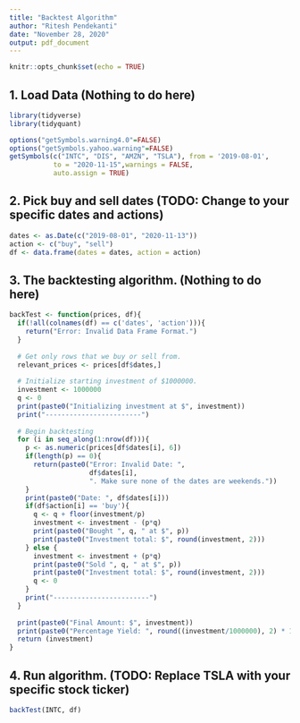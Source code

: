 ```yaml
---
title: "Backtest Algorithm"
author: "Ritesh Pendekanti"
date: "November 28, 2020"
output: pdf_document
---
```


```r
knitr::opts_chunk$set(echo = TRUE)
```

## 1. Load Data (Nothing to do here)
```r
library(tidyverse)
library(tidyquant)  

options("getSymbols.warning4.0"=FALSE)
options("getSymbols.yahoo.warning"=FALSE)
getSymbols(c("INTC", "DIS", "AMZN", "TSLA"), from = '2019-08-01',
           to = "2020-11-15",warnings = FALSE,
           auto.assign = TRUE)
```

## 2. Pick buy and sell dates (TODO: Change to your specific dates and actions)
```r
dates <- as.Date(c("2019-08-01", "2020-11-13"))
action <- c("buy", "sell")
df <- data.frame(dates = dates, action = action)
```

## 3. The backtesting algorithm. (Nothing to do here)
```r
backTest <- function(prices, df){
  if(!all(colnames(df) == c('dates', 'action'))){
    return("Error: Invalid Data Frame Format.")
  }
  
  # Get only rows that we buy or sell from.
  relevant_prices <- prices[df$dates,]
  
  # Initialize starting investment of $1000000.
  investment <- 1000000
  q <- 0
  print(paste0("Initializing investment at $", investment))
  print("------------------------")
  
  # Begin backtesting
  for (i in seq_along(1:nrow(df))){
    p <- as.numeric(prices[df$dates[i], 6])
    if(length(p) == 0){
      return(paste0("Error: Invalid Date: ", 
                    df$dates[i],
                    ". Make sure none of the dates are weekends."))
    }
    print(paste0("Date: ", df$dates[i]))
    if(df$action[i] == 'buy'){
      q <- q + floor(investment/p)
      investment <- investment - (p*q)
      print(paste0("Bought ", q, " at $", p))
      print(paste0("Investment total: $", round(investment, 2)))
    } else {
      investment <- investment + (p*q)
      print(paste0("Sold ", q, " at $", p))
      print(paste0("Investment total: $", round(investment, 2)))
      q <- 0
    }
    print("------------------------")
  }
  
  print(paste0("Final Amount: $", investment))
  print(paste0("Percentage Yield: ", round((investment/1000000), 2) * 100, "%"))
  return (investment)
}
```

## 4. Run algorithm. (TODO: Replace TSLA with your specific stock ticker)
```r
backTest(INTC, df)
```
